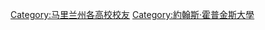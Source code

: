 {{Catnav|頁面分類|人物|校友|大學校友|美國大學校友}}

{{Commonscat|Alumni of Johns Hopkins University}}

[[Category:马里兰州各高校校友|Category:马里兰州各高校校友]]
[[Category:約翰斯·霍普金斯大學|Category:約翰斯·霍普金斯大學]]